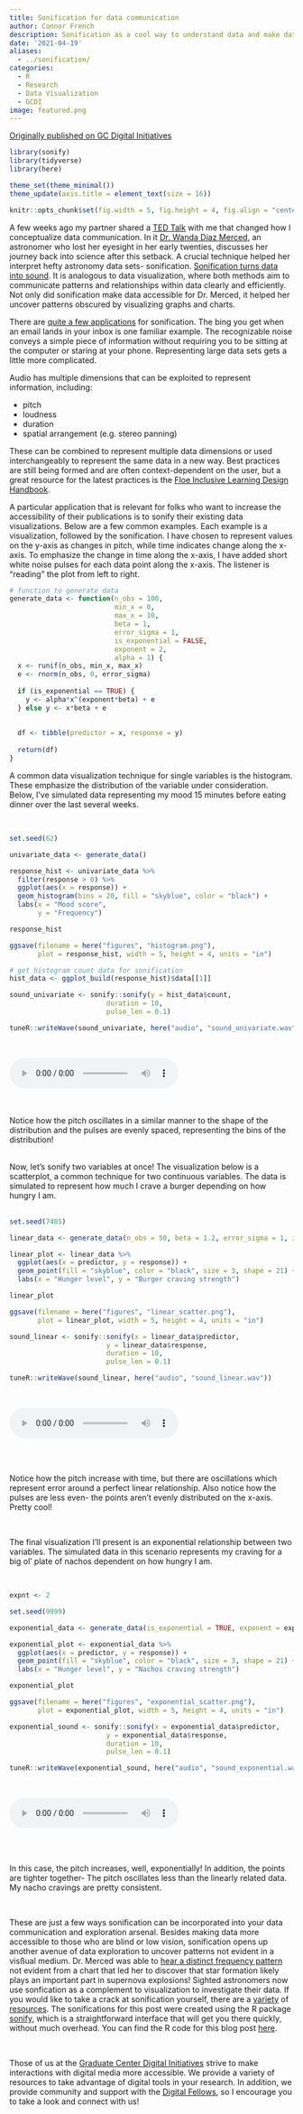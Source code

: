 ```yaml
---
title: Sonification for data communication
author: Connor French
description: Sonification as a cool way to understand data and make data communication more accessible.
date: '2021-04-19'
aliases:   
  - ../sonification/
categories: 
  - R
  - Research
  - Data Visualization
  - GCDI
image: featured.png
---
```


[Originally published on GC Digital Initiatives](https://digitalfellows.commons.gc.cuny.edu/2021/04/19/sonification-for-data-communication/)

```r
library(sonify)
library(tidyverse)
library(here)

theme_set(theme_minimal())
theme_update(axis.title = element_text(size = 16))

knitr::opts_chunk$set(fig.width = 5, fig.height = 4, fig.align = "center")
```

A few weeks ago my partner shared a [TED Talk](https://www.youtube.com/watch?v=-hY9QSdaReY) with me that changed how I conceptualize data communication. In it [Dr. Wanda Diaz Merced](https://www.ted.com/speakers/wanda_diaz_merced), an astronomer who lost her eyesight in her early twenties, discusses her journey back into science after this setback. A crucial technique helped her interpret hefty astronomy data sets- sonification. [Sonification turns data into sound](https://handbook.floeproject.org/sonification). It is analogous to data visualization, where both methods aim to communicate patterns and relationships within data clearly and efficiently. Not only did sonification make data accessible for Dr. Merced, it helped her uncover patterns obscured by visualizing graphs and charts.

There are [quite a few applications](https://www.techfak.uni-bielefeld.de/ags/ami/publications/media/Hermann2002-SFE.pdf) for sonification. The bing you get when an email lands in your inbox is one familiar example. The recognizable noise conveys a simple piece of information without requiring you to be sitting at the computer or staring at your phone. Representing large data sets gets a little more complicated.

Audio has multiple dimensions that can be exploited to represent information, including:

-   pitch\
-   loudness\
-   duration\
-   spatial arrangement (e.g. stereo panning)

These can be combined to represent multiple data dimensions or used interchangeably to represent the same data in a new way. Best practices are still being formed and are often context-dependent on the user, but a great resource for the latest practices is the [Floe Inclusive Learning Design Handbook](https://handbook.floeproject.org/sonification).

A particular application that is relevant for folks who want to increase the accessibility of their publications is to sonify their existing data visualizations. Below are a few common examples. Each example is a visualization, followed by the sonification. I have chosen to represent values on the y-axis as changes in pitch, while time indicates change along the x-axis. To emphasize the change in time along the x-axis, I have added short white noise pulses for each data point along the x-axis. The listener is "reading" the plot from left to right.

```r
# function to generate data
generate_data <- function(n_obs = 100, 
                          min_x = 0, 
                          max_x = 10, 
                          beta = 1, 
                          error_sigma = 1, 
                          is_exponential = FALSE,
                          exponent = 2,
                          alpha = 1) {
  x <- runif(n_obs, min_x, max_x)
  e <- rnorm(n_obs, 0, error_sigma)
  
  if (is_exponential == TRUE) {
    y <- alpha*x^(exponent*beta) + e
  } else y <- x*beta + e
  
  
  df <- tibble(predictor = x, response = y)
  
  return(df)
}
```

A common data visualization technique for single variables is the histogram. These emphasize the distribution of the variable under consideration. Below, I've simulated data representing my mood 15 minutes before eating dinner over the last several weeks.

<br>

```r
set.seed(62)

univariate_data <- generate_data()

response_hist <- univariate_data %>% 
  filter(response > 0) %>% 
  ggplot(aes(x = response)) +
  geom_histogram(bins = 20, fill = "skyblue", color = "black") +
  labs(x = "Mood score",
       y = "Frequency")

response_hist
```

```r
ggsave(filename = here("figures", "histogram.png"), 
       plot = response_hist, width = 5, height = 4, units = "in")
```

```r
# get histogram count data for sonification
hist_data <- ggplot_build(response_hist)$data[[1]]

sound_univariate <- sonify::sonify(y = hist_data$count, 
                        duration = 10,
                        pulse_len = 0.1)

tuneR::writeWave(sound_univariate, here("audio", "sound_univariate.wav"))
```

<br>

<html>

<audio controls>

<source src="sound_univariate.wav" type="audio/wav">

</audio>

</html>

<br> <br> Notice how the pitch oscillates in a similar manner to the shape of the distribution and the pulses are evenly spaced, representing the bins of the distribution!

<br> Now, let's sonify two variables at once! The visualization below is a scatterplot, a common technique for two continuous variables. The data is simulated to represent how much I crave a burger depending on how hungry I am.\
<br>

```r
set.seed(7485)

linear_data <- generate_data(n_obs = 50, beta = 1.2, error_sigma = 1, is_exponential = FALSE)

linear_plot <- linear_data %>%
  ggplot(aes(x = predictor, y = response)) +
  geom_point(fill = "skyblue", color = "black", size = 3, shape = 21) +
  labs(x = "Hunger level", y = "Burger craving strength")

linear_plot
```

```r
ggsave(filename = here("figures", "linear_scatter.png"), 
       plot = linear_plot, width = 5, height = 4, units = "in")
```

```r
sound_linear <- sonify::sonify(x = linear_data$predictor, 
                        y = linear_data$response, 
                        duration = 10,
                        pulse_len = 0.1)

tuneR::writeWave(sound_linear, here("audio", "sound_linear.wav"))
```

<br>

<html>

<audio controls>

<source src="sound_linear.wav" type="audio/wav">

</audio>

</html>

<br> <br>

Notice how the pitch increase with time, but there are oscillations which represent error around a perfect linear relationship. Also notice how the pulses are less even- the points aren't evenly distributed on the x-axis. Pretty cool!

<br>

The final visualization I'll present is an exponential relationship between two variables. The simulated data in this scenario represents my craving for a big ol' plate of nachos dependent on how hungry I am.

<br>

```r
expnt <- 2

set.seed(9999)

exponential_data <- generate_data(is_exponential = TRUE, exponent = expnt)

exponential_plot <- exponential_data %>%
  ggplot(aes(x = predictor, y = response)) +
  geom_point(fill = "skyblue", color = "black", size = 3, shape = 21) +
  labs(x = "Hunger level", y = "Nachos craving strength")

exponential_plot
```

```r
ggsave(filename = here("figures", "exponential_scatter.png"), 
       plot = exponential_plot, width = 5, height = 4, units = "in")
```

```r
exponential_sound <- sonify::sonify(x = exponential_data$predictor, 
                        y = exponential_data$response, 
                        duration = 10,
                        pulse_len = 0.1)

tuneR::writeWave(exponential_sound, here("audio", "sound_exponential.wav"))
```

<br>

<html>

<audio controls>

<source src="sound_exponential.wav" type="audio/wav">

</audio>

</html>

<br> <br>

In this case, the pitch increases, well, exponentially! In addition, the points are tighter together- The pitch oscillates less than the linearly related data. My nacho cravings are pretty consistent.

<br>

These are just a few ways sonification can be incorporated into your data communication and exploration arsenal. Besides making data more accessible to those who are blind or low vision, sonification opens up another avenue of data exploration to uncover patterns not evident in a visßual medium. Dr. Merced was able to [hear a distinct frequency pattern](https://youtu.be/-hY9QSdaReY?t=287) not evident from a chart that led her to discover that star formation likely plays an important part in supernova explosions! Sighted astronomers now use sonfication as a complement to visualization to investigate their data. If you would like to take a crack at sonification yourself, there are a [variety](https://osf.io/vgaxh/wiki/Resources/) of [resources](https://jarednielsen.medium.com/data-sonification-and-web-scraping-with-node-js-and-tone-js-eaf2cd35a000). The sonifications for this post were created using the R package [sonify](https://cran.r-project.org/web/packages/sonify/index.html), which is a straightforward interface that will get you there quickly, without much overhead. You can find the R code for this blog post [here](https://raw.githubusercontent.com/connor-french/sonification_ttt_post/main/sonification_ttt_post.Rmd).

<br>

Those of us at the [Graduate Center Digital Initiatives](https://gcdi.commons.gc.cuny.edu/) strive to make interactions with digital media more accessible. We provide a variety of resources to take advantage of digital tools in your research. In addition, we provide community and support with the [Digital Fellows](https://digitalfellows.commons.gc.cuny.edu/), so I encourage you to take a look and connect with us!
